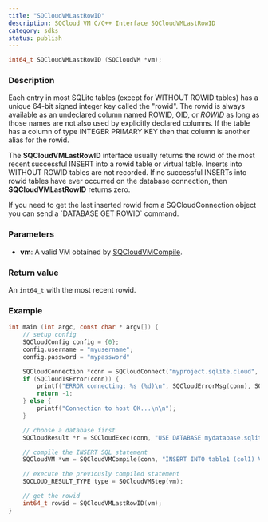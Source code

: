 ```yaml
---
title: "SQCloudVMLastRowID"
description: SQCloud VM C/C++ Interface SQCloudVMLastRowID
category: sdks
status: publish
---
```


```c
int64_t SQCloudVMLastRowID (SQCloudVM *vm);
```

### Description
Each entry in most SQLite tables (except for WITHOUT ROWID tables) has a unique 64-bit signed integer key called the "rowid". The rowid is always available as an undeclared column named ROWID, OID, or _ROWID_ as long as those names are not also used by explicitly declared columns. If the table has a column of type INTEGER PRIMARY KEY then that column is another alias for the rowid.

The **SQCloudVMLastRowID** interface usually returns the rowid of the most recent successful INSERT into a rowid table or virtual table. Inserts into WITHOUT ROWID tables are not recorded. If no successful INSERTs into rowid tables have ever occurred on the database connection, then **SQCloudVMLastRowID** returns zero.


<Callout type="warning" title="Getting a rowid without a VM">
If you need to get the last inserted rowid from a SQCloudConnection object you can send a `DATABASE GET ROWID` command.
</Callout>

### Parameters
* **vm**: A valid VM obtained by [SQCloudVMCompile](/docs/sdks/c/sqcloudvmcompile).


### Return value
An `int64_t` with the most recent rowid.

### Example
```c
int main (int argc, const char * argv[]) {
    // setup config
    SQCloudConfig config = {0};
    config.username = "myusername";
    config.password = "mypassword"

    SQCloudConnection *conn = SQCloudConnect("myproject.sqlite.cloud", SQCLOUD_DEFAULT_PORT, &config);
    if (SQCloudIsError(conn)) {
        printf("ERROR connecting: %s (%d)\n", SQCloudErrorMsg(conn), SQCloudErrorCode(conn));
        return -1;
    } else {
        printf("Connection to host OK...\n\n");
    }

    // choose a database first
    SQCloudResult *r = SQCloudExec(conn, "USE DATABASE mydatabase.sqlite;");

    // compile the INSERT SQL statement
    SQCloudVM *vm = SQCloudVMCompile(conn, "INSERT INTO table1 (col1) VALUES ('Hello World');", -1, NULL);

    // execute the previously compiled statement
    SQCLOUD_RESULT_TYPE type = SQCloudVMStep(vm);

    // get the rowid
    int64_t rowid = SQCloudVMLastRowID(vm);
}
```